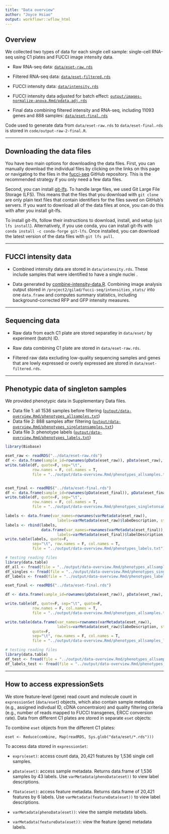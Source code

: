 ```yaml
---
title: "Data overview"
author: "Joyce Hsiao"
output: workflowr::wflow_html
---
```



## Overview

We collected two types of data for each single cell sample: single-cell RNA-seq using C1 plates and FUCCI image intensity data.

* Raw RNA-seq data: [`data/eset-raw.rds`](https://github.com/jdblischak/fucci-seq/blob/master/data/eset-raw.rds?raw=true)

* Filtered RNA-seq data: [`data/eset-filtered.rds`](https://github.com/jdblischak/fucci-seq/blob/master/data/eset-filtered.rds?raw=true)

* FUCCI intensity data: [`data/intensity.rds`](https://github.com/jdblischak/fucci-seq/blob/master/data/intensity.rds?raw=true)

* FUCCI intensity data adjusted for batch effect: [`output/images-normalize-anova.Rmd/pdata.adj.rds`](https://github.com/jdblischak/fucci-seq/blob/master/output/images-normalize-anova.Rmd/pdata.adj.rds?raw=true)

* Final data combining filtered intensity and RNA-seq, including 11093 genes and 888 samples: [`data/eset-final.rds`](https://github.com/jdblischak/fucci-seq/blob/master/data/eset-final.rds?raw=true)

Code used to generate data from `data/eset-raw.rds` to `data/eset-final.rds` is stored in `code/output-raw-2-final.R`.

---

## Downloading the data files

You have two main options for downloading the data files. First, you can
manually download the individual files by clicking on the links on this page or
navigating to the files in the
[fucci-seq](https://github.com/jdblischak/fucci-seq) GitHub repository. This is
the recommended strategy if you only need a few data files.

Second, you can install [git-lfs](https://git-lfs.github.com/). To handle large
files, we used Git Large File Storage (LFS). This means that the files that you
download with `git clone` are only plain text files that contain identifiers for
the files saved on GitHub's servers. If you want to download all of the data
files at once, you can do this with after you install git-lfs.

To install git-lfs, follow their instructions to download, install, and setup
(`git lfs install`). Alternatively, if you use conda, you can install git-lfs
with `conda install -c conda-forge git-lfs`. Once installed, you can download
the latest version of the data files with `git lfs pull`.

---

## FUCCI intensity data

* Combined intensity data are stored in `data/intensity.rds`. These include samples that were identified to have a single nuclei .

* Data generated by [combine-intensity-data.R](data/combine-intensity-data.R). Combining image analysis output stored in `/project2/gilad/fucci-seq/intensities_stats/` into one `data.frame` and computes summary statistics, including background-corrected RFP and GFP intensity measures. 

---

## Sequencing data

* Raw data from each C1 plate are stored separatley in `data/eset/` by experiment (batch) ID.

* Raw data combining C1 plate are stored in `data/eset-raw.rds`.

* Filtered raw data excluding low-quality sequencing samples and genes that are lowly expressed or overly expressed are stored in `data/eset-filtered.rds`.

---

## Phenotypic data of singleton samples

We provided phenotypic data in Supplementary Data files.

* Data file 1: all 1536 samples before filtering ([`output/data-overview.Rmd/phenotypes_allsamples.txt`](https://raw.githubusercontent.com/jdblischak/fucci-seq/master/output/data-overview.Rmd/phenotypes_allsamples.txt))
* Data file 2: 888 samples after filtering ([`output/data-overview.Rmd/phenotypes_singletonsamples.txt`](https://raw.githubusercontent.com/jdblischak/fucci-seq/master/output/data-overview.Rmd/phenotypes_singletonsamples.txt))
* Data file 3: phenotype labels ([`output/data-overview.Rmd/phenotypes_labels.txt`](https://raw.githubusercontent.com/jdblischak/fucci-seq/master/output/data-overview.Rmd/phenotypes_labels.txt))

```r
library(Biobase)

eset_raw <- readRDS("../data/eset-raw.rds")
df <- data.frame(sample_id=rownames(pData(eset_raw)), pData(eset_raw), stringsAsFactors = F)
write.table(df, quote=F, sep="\t", 
            row.names = F, col.names = T,
            file = "../output/data-overview.Rmd/phenotypes_allsamples.txt")


eset_final <- readRDS("../data/eset-final.rds")
df <- data.frame(sample_id=rownames(pData(eset_final)), pData(eset_final), stringsAsFactors = F)
write.table(df, quote=F, sep="\t", 
            row.names = F, col.names = T,
            file = "../output/data-overview.Rmd/phenotypes_singletonsamples.txt")

labels <- data.frame(var_names=rownames(varMetadata(eset_raw)),
                       labels=varMetadata(eset_raw)$labeDescription, stringsAsFactors = F)
labels <- rbind(labels,
                data.frame(var_names=rownames(varMetadata(eset_final)),
                       labels=varMetadata(eset_final)$labelDescription, stringsAsFactors = F)[45:54,])
write.table(labels, quote=F,
            sep="\t", row.names = F, col.names = T,
            file = "../output/data-overview.Rmd/phenotypes_labels.txt")

# testing reading files
library(data.table)
df_all <- fread(file = "../output/data-overview.Rmd/phenotypes_allsamples.txt")
df_singles <- fread(file = "../output/data-overview.Rmd/phenotypes_singletonsamples.txt")
df_labels <- fread(file = "../output/data-overview.Rmd/phenotypes_labels.txt")
```



```r
eset_final <- readRDS("../data/eset-final.rds")

df <- data.frame(sample_id=rownames(pData(eset_raw)), pData(eset_raw), stringsAsFactors = F)

write.table(df, quote=F, sep="\t", quote=F,
            row.names = F, col.names = T,
            file = "../output/data-overview.Rmd/phenotypes_allsamples.txt")

write.table(data.frame(var_names=rownames(varMetadata(eset_raw)),
                       labels=varMetadata(eset_raw)$labeDescription, stringsAsFactors = F), 
            quote=F,
            sep="\t", row.names = F, col.names = T,
            file = "../output/data-overview.Rmd/phenotypes_allsamples_labels.txt")

# testing reading files
library(data.table)
df_test <- fread(file = "../output/data-overview.Rmd/phenotypes_allsamples.txt")
df_labels_test <- fread(file = "../output/data-overview.Rmd/phenotypes_allsamples_labels.txt")
```

---

## How to access expressionSets

We store feature-level (gene) read count and molecule count in `expressionSet` (`data/eset`) objects, which also contain sample metadata (e.g., assigned indivdual ID, cDNA concentraion) and quality filtering criteria (e.g., number of reads mapped to FUCCI transgenes, ERCC conversion rate). Data from different C1 plates are stored in separate `eset` objects:


To combine `eset` objects from the different C1 plates:

`eset <- Reduce(combine, Map(readRDS, Sys.glob("data/eset/*.rds")))`


To access data stored in  `expressionSet`:

* `exprs(eset)`: access count data, 20,421 features by 1,536 single cell samples.

* `pData(eset)`: access sample metadata. Returns data.frame of 1,536 samples by 43 labels. Use `varMetadata(phenoData(eset))` to view label descriptions. 

* `fData(eset)`: access feature metadata. Returns data.frame of 20,421 features by 6 labels. Use `varMetadata(featureData(eset))` to view label descriptions. 

* `varMetadata(phenoData(eset))`: view the sample metadata labels.

* `varMetadata(featureData(eset))`: view the feature (gene) metadata labels.


